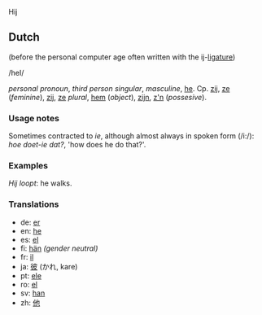 Hij

== Dutch ==

(before the personal computer age often written with the ij-[[ligature]])

/heI/

''personal pronoun'', ''third person singular'', ''masculine'', [[he]]. Cp. [[zij]], [[ze]] (''feminine''), [[zij]], [[ze]] ''plural'', [[hem]] (''object''), [[zijn]], [[z'n]] (''possesive'').

=== Usage notes ===

Sometimes contracted to ''ie'', although almost always in spoken form (/i:/): ''hoe doet-ie dat?'', 'how does he do that?'.

=== Examples ===

''Hij loopt'': he walks.

=== Translations ===

*de: [[er]]
*en: [[he]]
*es: [[el]]
*fi: [[hän]] ''(gender neutral)''
*fr: [[il]]
*ja: [[彼]] (かれ, kare)
*pt: [[ele]]
*ro: [[el]]
*sv: [[han]]
*zh: [[他]]